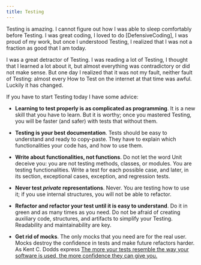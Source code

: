 ```yaml
---
title: Testing
---
```


Testing is amazing.
I cannot figure out how I was able to sleep comfortably before Testing.
I was great coding, I loved to do [DefensiveCoding], 
I was proud of my work, but once I understood Testing, 
I realized that I was not a fraction as good that I am today.

I was a great detractor of Testing. 
I was reading a lot of Testing, I thought that 
I learned a lot about it, but almost everything was 
contradictory or did not make sense. 
But one day I realized that it was not my fault, 
neither fault of Testing: almost every 
How to Test on the internet at that time was awful. 
Luckily it has changed.

If you have to start Testing today I have some advice:

- **Learning to test properly is as complicated as programming**. 
  It is a new skill that you have to learn. 
  But it is worthy; once you mastered Testing, 
  you will be faster (and safer) with tests that without them.

- **Testing is your best documentation**. 
  Tests should be easy to understand and ready to copy-paste. 
  They have to explain which functionalities your code has, and how to use them. 

- **Write about functionalities, not functions**. 
  Do not let the word Unit deceive you: you are not testing methods, 
  classes, or modules. You are testing functionalities. 
  Write a test for each possible case, and later, 
  in its section, exceptional cases, exception, and regression tests.

- **Never test _private_ representations**. 
  Never. You are testing how to use it; if you use internal structures, 
  you will not be able to refactor.

- **Refactor and refactor your test until it is easy to understand**. 
  Do it in green and as many times as you need. 
  Do not be afraid of creating auxiliary code, structures, 
  and artifacts to simplify your Testing. Readability and maintainability are key.

- **Get rid of mocks**. 
  The only mocks that you need are for the real user. 
  Mocks destroy the confidence in tests and make future refactors harder. 
  As Kent C. Dodds express 
  [The more your tests resemble the way your software is used, the more confidence they can give you.](https://twitter.com/kentcdodds/status/977018512689455106)